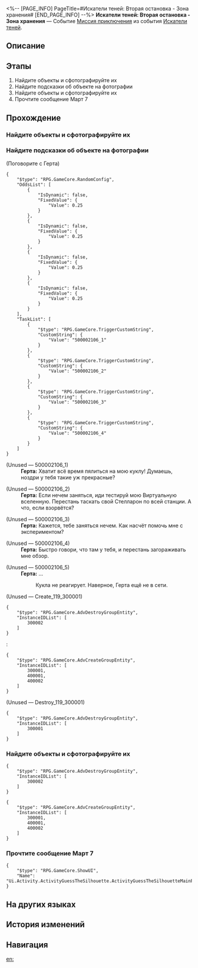 <%-- [PAGE_INFO]
PageTitle=#Искатели теней: Вторая остановка - Зона хранения#
[END_PAGE_INFO] --%>
{{Дополнить|Диалоги.}}
{{Миссия Инфобокс
|id              = 8002102
|Название        = 
|Изображение     = Миссия Искатели теней Вторая остановка - Зона хранения.png
|Тип             = Миссия приключения
|Событие         = Искатели теней
|Глава           = 
|Условия         = 
* Достигните [[Уровень Освоения|Уровня Освоения]] 21
* Завершена [[Миссия приключения]] «[[Искатели теней: Первая остановка - Главная контрольная зона]]»
|Персонажи       = Герта; Первопроходец
|СтартЛокация    = [[Космическая станция «Герта»]] — [[Зона хранения]]
|Мир             = Космическая станция «Герта»
|Предыдущая      = Искатели теней: Первая остановка - Главная контрольная зона
|Следующая       = Искатели теней: Третья остановка - Зона поддержки
|Награды         = Звёздный нефрит*70; Очищенный эфир*4; Стрела убийцы демонов*3; Кредиты*40 000
}}
'''Искатели теней: Вторая остановка - Зона хранения''' — Событие [[Миссия приключения]] из события [[Искатели теней]].

==Описание==
{{Описание|<!--официальное описание из Перекрёстка судеб-->}}

==Этапы==
# Найдите объекты и сфотографируйте их
# Найдите подсказки об объекте на фотографии
# Найдите объекты и сфотографируйте их
# Прочтите сообщение Март 7

==Прохождение==
{{Дополнить}}

===Найдите объекты и сфотографируйте их===
{{Описание миссии|тип=Миссия приключения|локация=Зона хранения|Затемнённый объект на фотографии кажется знакомым. Наверняка это что-то из Зоны хранения...}}
{{Диалог Начало}}
{{Диалог Конец}}

===Найдите подсказки об объекте на фотографии===
{{Диалог Начало}}


;(Поговорите с Герта)
<pre>{
	"$type": "RPG.GameCore.RandomConfig",
	"OddsList": [
		{
			"IsDynamic": false,
			"FixedValue": {
				"Value": 0.25
			}
		},
		{
			"IsDynamic": false,
			"FixedValue": {
				"Value": 0.25
			}
		},
		{
			"IsDynamic": false,
			"FixedValue": {
				"Value": 0.25
			}
		},
		{
			"IsDynamic": false,
			"FixedValue": {
				"Value": 0.25
			}
		}
	],
	"TaskList": [
		{
			"$type": "RPG.GameCore.TriggerCustomString",
			"CustomString": {
				"Value": "500002106_1"
			}
		},
		{
			"$type": "RPG.GameCore.TriggerCustomString",
			"CustomString": {
				"Value": "500002106_2"
			}
		},
		{
			"$type": "RPG.GameCore.TriggerCustomString",
			"CustomString": {
				"Value": "500002106_3"
			}
		},
		{
			"$type": "RPG.GameCore.TriggerCustomString",
			"CustomString": {
				"Value": "500002106_4"
			}
		}
	]
}</pre>
;(Unused &mdash; 500002106_1)
:'''Герта:''' Хватит всё время пялиться на мою куклу! Думаешь, ноздри у тебя такие уж прекрасные?

;(Unused &mdash; 500002106_2)
:'''Герта:''' Если нечем заняться, иди тестируй мою Виртуальную вселенную. Перестань таскать свой Стелларон по всей станции. А что, если взорвётся?

;(Unused &mdash; 500002106_3)
:'''Герта:''' Кажется, тебе заняться нечем. Как насчёт помочь мне с экспериментом?

;(Unused &mdash; 500002106_4)
:'''Герта:''' Быстро говори, что там у тебя, и перестань загораживать мне обзор.

;(Unused &mdash; 500002106_5)
:'''Герта:''' ...
::Кукла не реагирует. Наверное, Герта ещё не в сети.

;(Unused &mdash; Create_119_300001)
<pre>{
	"$type": "RPG.GameCore.AdvDestroyGroupEntity",
	"InstanceIDList": [
		300002
	]
}</pre>
:<pre>{
	"$type": "RPG.GameCore.AdvCreateGroupEntity",
	"InstanceIDList": [
		300001,
		400001,
		400002
	]
}</pre>

;(Unused &mdash; Destroy_119_300001)
<pre>{
	"$type": "RPG.GameCore.AdvDestroyGroupEntity",
	"InstanceIDList": [
		300001
	]
}</pre>
{{Диалог Конец}}

===Найдите объекты и сфотографируйте их===
{{Диалог Начало}}
<pre>{
	"$type": "RPG.GameCore.AdvDestroyGroupEntity",
	"InstanceIDList": [
		300002
	]
}</pre>
<pre>{
	"$type": "RPG.GameCore.AdvCreateGroupEntity",
	"InstanceIDList": [
		300001,
		400001,
		400002
	]
}</pre>
{{Диалог Конец}}

===Прочтите сообщение Март 7===
{{Диалог Начало}}
<pre>{
	"$type": "RPG.GameCore.ShowUI",
	"Name": "Ui.Activity.ActivityGuessTheSilhouette.ActivityGuessTheSilhouetteMainPage"
}</pre>
{{Диалог Конец}}

==На других языках==
{{На других языках
|en   = Stellar Shadowseeker: 2nd Stop, Storage Zone
|zhs  = 星旅寻影•第二站•收容舱段
|zht  = 星旅尋影•第二站•收容艙段
|ja   = 星々の影を探して・2駅目・収容部分
|ko   = 그림자를 찾는 별의 여정•두 번째 역•보관 캐빈
|es   = Fotografías estelares, 2.ª parada: zona de almacenamiento
|fr   = Sur la piste des ombres des étoiles&nbsp;: 2e arrêt, Zone de stockage
|ru   = Искатели теней: Вторая остановка - Зона хранения
|th   = ท่องดาราเฟ้นเงา: สถานีที่ 2 - Storage Zone
|vi   = Tìm Ảnh Hành Trình Sao: Trạm Thứ 2, Khoang Thu Dung
|de   = Stellarer Schattensucher: Zweiter Halt – Lagerzone
|id   = Penjelajah Bayangan Bintang: Perhentian 2 - Storage Zone
|pt   = Sombrio Estelar: 2ª Parada, Zona de Armazenamento
}}

==История изменений==
{{История изменений|3.5}}

==Навигация==
{{Миссия приключения Навбокс|Глава }}

[[en:]]
